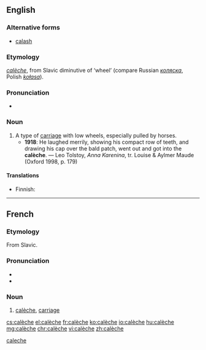 {{also|calèche|caleche}}
==English==

===Alternative forms===
* [[calash]]

===Etymology===
{{borrowing|fr}} ''[[#French|calèche]]'', from Slavic diminutive of ‘wheel’ (compare Russian ''[[коляска]]'', Polish ''[[kołasa]]'').

===Pronunciation===
* {{IPA|/kəˈlɛʃ/}}

===Noun===
{{en-noun}}

# A type of [[carriage]] with low wheels, especially pulled by horses.
#* '''1918''': He laughed merrily, showing his compact row of teeth, and drawing his cap over the bald patch, went out and got into the '''calèche'''. — Leo Tolstoy, ''Anna Karenina'', tr. Louise & Aylmer Maude (Oxford 1998, p. 179)

====Translations====
{{trans-top|type of carriage}}
* Finnish: {{t+|fi|kiesit|p}}
{{trans-mid}}
{{trans-bottom}}

[[Category:English terms spelled with È|caleche]]

----

==French==

===Etymology===
From Slavic.

===Pronunciation===
* {{audio|Fr-calèche.ogg|audio|lang=fr}}
* {{IPA|/kalɛʃ/|lang=fr}}

===Noun===
{{fr-noun|f}}

# [[#English|calèche]], [[carriage]]

[[cs:calèche]]
[[el:calèche]]
[[fr:calèche]]
[[ko:calèche]]
[[io:calèche]]
[[hu:calèche]]
[[mg:calèche]]
[[chr:calèche]]
[[vi:calèche]]
[[zh:calèche]]